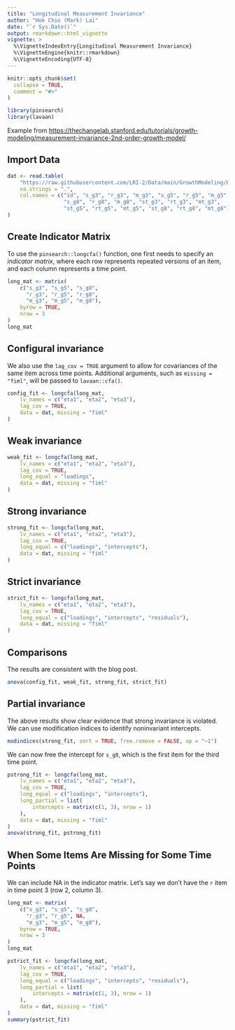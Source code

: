 ```yaml
---
title: "Longitudinal Measurement Invariance"
author: "Hok Chio (Mark) Lai"
date: "`r Sys.Date()`"
output: rmarkdown::html_vignette
vignette: >
  %\VignetteIndexEntry{Longitudinal Measurement Invariance}
  %\VignetteEngine{knitr::rmarkdown}
  %\VignetteEncoding{UTF-8}
---
```


```r
knitr::opts_chunk$set(
  collapse = TRUE,
  comment = "#>"
)
```

```r
library(pinsearch)
library(lavaan)
```

Example from <https://thechangelab.stanford.edu/tutorials/growth-modeling/measurement-invariance-2nd-order-growth-model/>

## Import Data

```r
dat <- read.table(
    "https://raw.githubusercontent.com/LRI-2/Data/main/GrowthModeling/ECLS_Science.dat",
    na.strings = ".",
    col.names = c("id", "s_g3", "r_g3", "m_g3", "s_g5", "r_g5", "m_g5",
                  "s_g8", "r_g8", "m_g8", "st_g3", "rt_g3", "mt_g3",
                  "st_g5", "rt_g5", "mt_g5", "st_g8", "rt_g8", "mt_g8")
)
```

## Create Indicator Matrix

To use the `pinsearch::longcfa()` function, one first needs to specify an *indicator matrix*, where each row represents repeated versions of an item, and each column represents a time point.

```r
long_mat <- matrix(
    c("s_g3", "s_g5", "s_g8",
      "r_g3", "r_g5", "r_g8",
      "m_g3", "m_g5", "m_g8"),
    byrow = TRUE,
    nrow = 3
)
long_mat
```

## Configural invariance

We also use the `lag_cov = TRUE` argument to allow for covariances of the same item across time points. Additional arguments, such as `missing = "fiml"`, will be passed to `lavaan::cfa()`.

```r
config_fit <- longcfa(long_mat,
    lv_names = c("eta1", "eta2", "eta3"),
    lag_cov = TRUE,
    data = dat, missing = "fiml"
)
```

## Weak invariance

```r
weak_fit <- longcfa(long_mat,
    lv_names = c("eta1", "eta2", "eta3"),
    lag_cov = TRUE,
    long_equal = "loadings",
    data = dat, missing = "fiml"
)
```

## Strong invariance

```r
strong_fit <- longcfa(long_mat,
    lv_names = c("eta1", "eta2", "eta3"),
    lag_cov = TRUE,
    long_equal = c("loadings", "intercepts"),
    data = dat, missing = "fiml"
)
```

## Strict invariance

```r
strict_fit <- longcfa(long_mat,
    lv_names = c("eta1", "eta2", "eta3"),
    lag_cov = TRUE,
    long_equal = c("loadings", "intercepts", "residuals"),
    data = dat, missing = "fiml"
)
```

## Comparisons

The results are consistent with the blog post.

```r
anova(config_fit, weak_fit, strong_fit, strict_fit)
```

## Partial invariance

The above results show clear evidence that strong invariance is violated. We can use modification indices to identify noninvariant intercepts.

```r
modindices(strong_fit, sort = TRUE, free.remove = FALSE, op = "~1")
```

We can now free the intercept for `s_g8`, which is the first item for the third time point.

```r
pstrong_fit <- longcfa(long_mat,
    lv_names = c("eta1", "eta2", "eta3"),
    lag_cov = TRUE,
    long_equal = c("loadings", "intercepts"),
    long_partial = list(
        intercepts = matrix(c(1, 3), nrow = 1)
    ),
    data = dat, missing = "fiml"
)
anova(strong_fit, pstrong_fit)
```

## When Some Items Are Missing for Some Time Points

We can include NA in the indicator matrix. Let's say we don't have the `r` item in time point 3 (row 2, column 3).

```r
long_mat <- matrix(
    c("s_g3", "s_g5", "s_g8",
      "r_g3", "r_g5", NA,
      "m_g3", "m_g5", "m_g8"),
    byrow = TRUE,
    nrow = 3
)
long_mat
```

```r
pstrict_fit <- longcfa(long_mat,
    lv_names = c("eta1", "eta2", "eta3"),
    lag_cov = TRUE,
    long_equal = c("loadings", "intercepts", "residuals"),
    long_partial = list(
        intercepts = matrix(c(1, 3), nrow = 1)
    ),
    data = dat, missing = "fiml"
)
summary(pstrict_fit)
```
